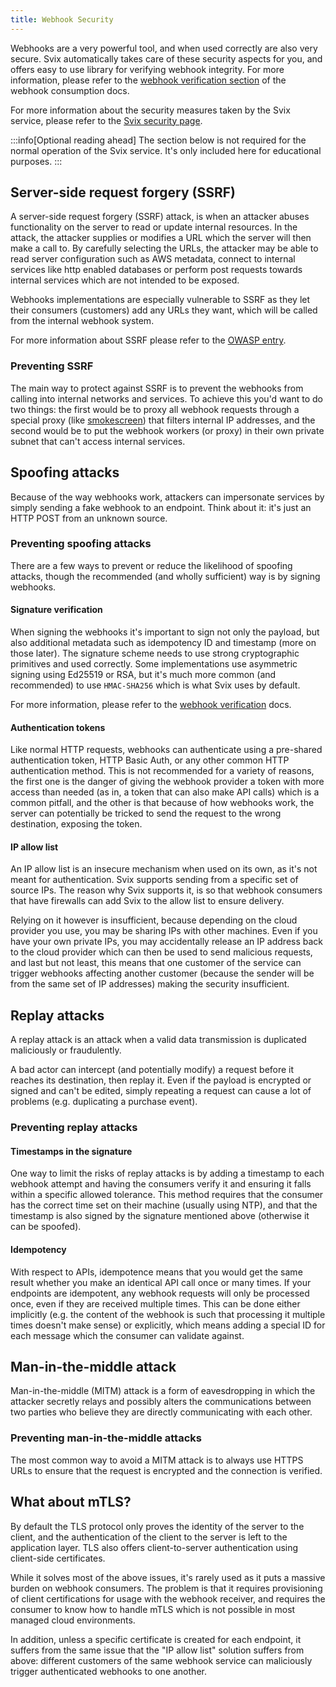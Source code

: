 ```yaml
---
title: Webhook Security
---
```


Webhooks are a very powerful tool, and when used correctly are also very secure. Svix automatically takes care of these security aspects for you, and offers easy to use library for verifying webhook integrity. For more information, please refer to the [webhook verification section](/receiving/verifying-payloads/why) of the webhook consumption docs.

For more information about the security measures taken by the Svix service, please refer to the [Svix security page](https://www.svix.com/security/).

:::info[Optional reading ahead]
The section below is not required for the normal operation of the Svix service. It's only included here for educational purposes.
:::

## Server-side request forgery (SSRF)

A server-side request forgery (SSRF) attack, is when an attacker abuses functionality on the server to read or update internal resources. In the attack, the attacker supplies or modifies a URL which the server will then make a call to. By carefully selecting the URLs, the attacker may be able to read server configuration such as AWS metadata, connect to internal services like http enabled databases or perform post requests towards internal services which are not intended to be exposed.

Webhooks implementations are especially vulnerable to SSRF as they let their consumers (customers) add any URLs they want, which will be called from the internal webhook system.

For more information about SSRF please refer to the [OWASP entry](https://owasp.org/www-community/attacks/Server_Side_Request_Forgery).

### Preventing SSRF

The main way to protect against SSRF is to prevent the webhooks from calling into internal networks and services. To achieve this you'd want to do two things: the first would be to proxy all webhook requests through a special proxy (like [smokescreen](https://github.com/stripe/smokescreen)) that filters internal IP addresses, and the second would be to put the webhook workers (or proxy) in their own private subnet that can't access internal services.

## Spoofing attacks

Because of the way webhooks work, attackers can impersonate services by simply sending a fake webhook to an endpoint. Think about it: it's just an HTTP POST from an unknown source.


### Preventing spoofing attacks

There are a few ways to prevent or reduce the likelihood of spoofing attacks, though the recommended (and wholly sufficient) way is by signing webhooks.

#### Signature verification

When signing the webhooks it's important to sign not only the payload, but also additional metadata such as idempotency ID and timestamp (more on those later). The signature scheme needs to use strong cryptographic primitives and used correctly. Some implementations use asymmetric signing using Ed25519 or RSA, but it's much more common (and recommended) to use `HMAC-SHA256` which is what Svix uses by default.

For more information, please refer to the [webhook verification](/receiving/verifying-payloads/how-manual) docs.

#### Authentication tokens

Like normal HTTP requests, webhooks can authenticate using a pre-shared authentication token, HTTP Basic Auth, or any other common HTTP authentication method. This is not recommended for a variety of reasons, the first one is the danger of giving the webhook provider a token with more access than needed (as in, a token that can also make API calls) which is a common pitfall, and the other is that because of how webhooks work, the server can potentially be tricked to send the request to the wrong destination, exposing the token.


#### IP allow list

An IP allow list is an insecure mechanism when used on its own, as it's not meant for authentication. Svix supports sending from a specific set of source IPs. The reason why Svix supports it, is so that webhook consumers that have firewalls can add Svix to the allow list to ensure delivery.

Relying on it however is insufficient, because depending on the cloud provider you use, you may be sharing IPs with other machines. Even if you have your own private IPs, you may accidentally release an IP address back to the cloud provider which can then be used to send malicious requests, and last but not least, this means that one customer of the service can trigger webhooks affecting another customer (because the sender will be from the same set of IP addresses) making the security insufficient.

## Replay attacks

A replay attack is an attack when a valid data transmission is duplicated maliciously or fraudulently.

A bad actor can intercept (and potentially modify) a request before it reaches its destination, then replay it. Even if the payload is encrypted or signed and can't be edited, simply repeating a request can cause a lot of problems (e.g. duplicating a purchase event).

### Preventing replay attacks

#### Timestamps in the signature

One way to limit the risks of replay attacks is by adding a timestamp to each webhook attempt and having the consumers verify it and ensuring it falls within a specific allowed tolerance. This method requires that the consumer has the correct time set on their machine (usually using NTP), and that the timestamp is also signed by the signature mentioned above (otherwise it can be spoofed).

#### Idempotency

With respect to APIs, idempotence means that you would get the same result whether you make an identical API call once or many times. If your endpoints are idempotent, any webhook requests will only be processed once, even if they are received multiple times. This can be done either implicitly (e.g. the content of the webhook is such that processing it multiple times doesn't make sense) or explicitly, which means adding a special ID for each message which the consumer can validate against.


## Man-in-the-middle attack

Man-in-the-middle (MITM) attack is a form of eavesdropping in which the attacker secretly relays and possibly alters the communications between two parties who believe they are directly communicating with each other.

### Preventing man-in-the-middle attacks

The most common way to avoid a MITM attack is to always use HTTPS URLs to ensure that the request is encrypted and the connection is verified.


## What about mTLS?

By default the TLS protocol only proves the identity of the server to the client, and the authentication of the client to the server is left to the application layer. TLS also offers client-to-server authentication using client-side certificates.

While it solves most of the above issues, it's rarely used as it puts a massive burden on webhook consumers. The problem is that it requires provisioning of client certifications for usage with the webhook receiver, and requires the consumer to know how to handle mTLS which is not possible in most managed cloud environments.

In addition, unless a specific certificate is created for each endpoint, it suffers from the same issue that the "IP allow list" solution suffers from above: different customers of the same webhook service can maliciously trigger authenticated webhooks to one another.
